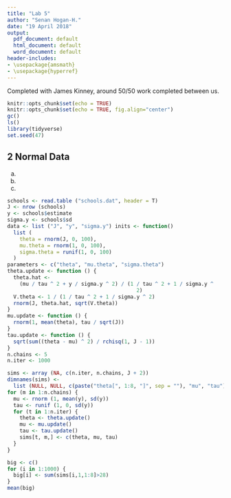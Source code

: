 ```yaml
---
title: "Lab 5"
author: "Senan Hogan-H."
date: "19 April 2018"
output:
  pdf_document: default
  html_document: default
  word_document: default
header-includes:
- \usepackage{amsmath}
- \usepackage{hyperref}
---
```


Completed with James Kinney, around 50/50 work completed between us.

```r
knitr::opts_chunk$set(echo = TRUE)
knitr::opts_chunk$set(echo = TRUE, fig.align="center")
gc()
ls()
library(tidyverse)
set.seed(47)
```

## 2  Normal Data

a. 

b. 

c. 

```r
schools <- read.table ("schools.dat", header = T)
J <- nrow (schools)
y <- schools$estimate
sigma.y <- schools$sd
data <- list ("J", "y", "sigma.y") inits <- function()
  list (
    theta = rnorm(J, 0, 100),
    mu.theta = rnorm(1, 0, 100),
    sigma.theta = runif(1, 0, 100)
  )
parameters <- c("theta", "mu.theta", "sigma.theta")
theta.update <- function () {
  theta.hat <-
    (mu / tau ^ 2 + y / sigma.y ^ 2) / (1 / tau ^ 2 + 1 / sigma.y ^
                                          2)
  V.theta <- 1 / (1 / tau ^ 2 + 1 / sigma.y ^ 2)
  rnorm(J, theta.hat, sqrt(V.theta))
}
mu.update <- function () {
  rnorm(1, mean(theta), tau / sqrt(J))
}
tau.update <- function () {
  sqrt(sum((theta - mu) ^ 2) / rchisq(1, J - 1))
}
n.chains <- 5
n.iter <- 1000

sims <- array (NA, c(n.iter, n.chains, J + 2))
dimnames(sims) <-
  list (NULL, NULL, c(paste("theta[", 1:8, "]", sep = ""), "mu", "tau"))
for (m in 1:n.chains) {
  mu <- rnorm (1, mean(y), sd(y))
  tau <- runif (1, 0, sd(y))
  for (t in 1:n.iter) {
    theta <- theta.update()
    mu <- mu.update()
    tau <- tau.update()
    sims[t, m,] <- c(theta, mu, tau)
  }
}

big <- c()
for (i in 1:1000) {
  big[i] <- sum(sims[i,1,1:8]>28)
}
mean(big)


```